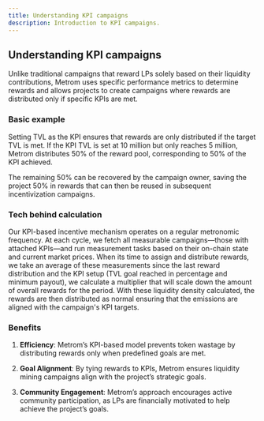 ```yaml
---
title: Understanding KPI campaigns
description: Introduction to KPI campaigns.
---
```


## Understanding KPI campaigns

Unlike traditional campaigns that reward LPs solely based on their liquidity
contributions, Metrom uses specific performance metrics to determine rewards and
allows projects to create campaigns where rewards are distributed only if
specific KPIs are met.

### Basic example

Setting TVL as the KPI ensures that rewards are only distributed if the target
TVL is met. If the KPI TVL is set at 10 million but only reaches 5 million,
Metrom distributes 50% of the reward pool, corresponding to 50% of the KPI
achieved.

The remaining 50% can be recovered by the campaign owner, saving the project 50%
in rewards that can then be reused in subsequent incentivization campaigns.

### Tech behind calculation

Our KPI-based incentive mechanism operates on a regular metronomic frequency. At
each cycle, we fetch all measurable campaigns—those with attached KPIs—and run
measurement tasks based on their on-chain state and current market prices. When
its time to assign and distribute rewards, we take an average of these
measurements since the last reward distribution and the KPI setup (TVL goal
reached in percentage and minimum payout), we calculate a multiplier that will
scale down the amount of overall rewards for the period. With these liquidity
density calculated, the rewards are then distributed as normal ensuring that the
emissions are aligned with the campaign's KPI targets.

### Benefits

1. **Efficiency**: Metrom’s KPI-based model prevents token wastage by
   distributing rewards only when predefined goals are met.

2. **Goal Alignment**: By tying rewards to KPIs, Metrom ensures liquidity mining
   campaigns align with the project’s strategic goals.

3. **Community Engagement**: Metrom’s approach encourages active community
   participation, as LPs are financially motivated to help achieve the project’s
   goals.
